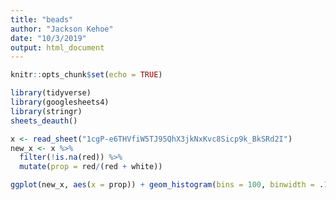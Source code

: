 ```yaml
---
title: "beads"
author: "Jackson Kehoe"
date: "10/3/2019"
output: html_document
---
```


```r
knitr::opts_chunk$set(echo = TRUE)
```

```r
library(tidyverse)
library(googlesheets4)
library(stringr)
sheets_deauth()


```

```r
x <- read_sheet("1cgP-e6THVfiW5TJ95QhX3jkNxKvc8Sicp9k_BkSRd2I")
new_x <- x %>%
  filter(!is.na(red)) %>%
  mutate(prop = red/(red + white))

ggplot(new_x, aes(x = prop)) + geom_histogram(bins = 100, binwidth = .15) + labs(title = "Proportion of Red Balls in Samples of 25 Balls", x = "Proportion of Red Balls", y = "Count")

```

